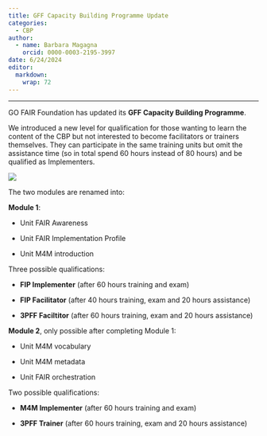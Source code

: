 ```yaml
---
title: GFF Capacity Building Programme Update
categories:
  - CBP
author: 
  - name: Barbara Magagna
    orcid: 0000-0003-2195-3997
date: 6/24/2024
editor: 
  markdown: 
    wrap: 72
---
```


------------------------------------------------------------------------

GO FAIR Foundation has updated its **GFF Capacity Building Programme**.

We introduced a new level for qualification for those wanting to learn
the content of the CBP but not interested to become facilitators or
trainers themselves. They can participate in the same training units but
omit the assistance time (so in total spend 60 hours instead of 80
hours) and be qualified as Implementers.

![](CBP.jpg)

The two modules are renamed into:

**Module 1**:

-   Unit FAIR Awareness

-   Unit FAIR Implementation Profile

-   Unit M4M introduction

Three possible qualifications:

-   **FIP Implementer** (after 60 hours training and exam)

-   **FIP Facilitator** (after 40 hours training, exam and 20 hours
    assistance)

-   **3PFF Faciltitor** (after 60 hours training, exam and 20 hours
    assistance)

**Module 2**, only possible after completing Module 1:

-   Unit M4M vocabulary

-   Unit M4M metadata

-   Unit FAIR orchestration

Two possible qualifications:

-   **M4M Implementer** (after 60 hours training and exam)

-   **3PFF Trainer** (after 60 hours training, exam and 20 hours
    assistance)
